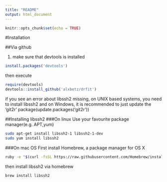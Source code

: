 ```yaml
---
title: "README"
output: html_document
---
```


```r
knitr::opts_chunk$set(echo = TRUE)
```


#Installation

##Via github

1. make sure that devtools is installed

```r
install.packages('devtools')
```

then execute

```r
require(devtools)
devtools::install_github('alxbetz/drfit')
```

if you see an error about libssh2 missing, on UNIX based systems, you need to install libssh2 and on Windows, it is recommended to just update the 'git2r' package(update.packages('git2r'))

##Installing libssh2
###On linux
Use your favourite package manager(e.g. APT,yum) 

```bash
sudo apt-get install libssh2-1 libssh2-1-dev
sudo yum install libssh2
```

###On mac OS
First install Homebrew, a package manager for OS X
```bash
ruby -e "$(curl -fsSL https://raw.githubusercontent.com/Homebrew/install/master/install)" < /dev/null 2> /dev/null
```

then install libssh2 via homebrew

```bash
brew install libssh2
```

